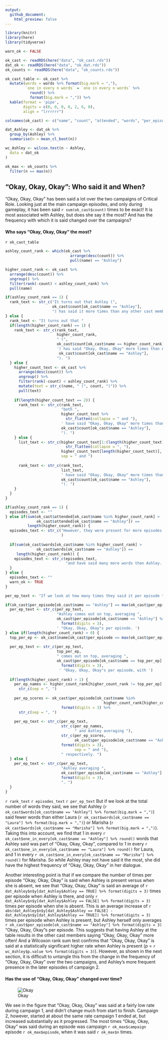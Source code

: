 ```yaml
---
output:
  github_document:
    html_preview: false
---
```


```r
library(knitr)
library(here)
library(tidyverse)

warn_ok <- FALSE

ok_cast <- readRDS(here("data", "ok_cast.rds"))
dat_ok <- readRDS(here("data", "ok_dat.rds"))
ok_counts <- readRDS(here("data", "ok_counts.rds"))

ok_cast_table <- ok_cast %>% 
  mutate(words = words %>% format(big.mark = ","),
         `one in every n words` = `one in every n words` %>%
           round() %>% 
           format(big.mark = ",")) %>%
  kable(format = 'pipe',
        digits = c(0, 0, 0, 0, 2, 6, 0),
        align = "lrrrrrr")

colnames(ok_cast) <- c("name", "count", "attended", "words", "per_episode", "per_word", "one_in_every")

dat_Ashley <- dat_ok %>%
  group_by(Ashley) %>%
  summarise(n = mean_cl_boot(n))

wc_Ashley <- wilcox.test(n ~ Ashley,
  data = dat_ok
)

ok_max <- ok_counts %>% 
  filter(n == max(n))
```

## "Okay, Okay, Okay": Who said it and When?

"Okay, Okay, Okay" has been said a lot over the two campaigns of Critical Role. Looking just at the main campaign episodes, and only during gameplay, it has been said `r sum(ok_cast$count)` times to be exact! It is most associated with Ashley, but does she say it the most? And has the frequency with which it is said changed over the campaigns?


#### Who says "Okay, Okay, Okay" the most?

`r ok_cast_table`

```r
ashley_count_rank <- which(ok_cast %>% 
                             arrange(desc(count)) %>% 
                             pull(name) == "Ashley")

higher_count_rank <- ok_cast %>% 
  arrange(desc(count)) %>% 
  ungroup() %>% 
  filter(rank(-count) < ashley_count_rank) %>% 
  pull(name)

if(ashley_count_rank == 1) {
  rank_text <- str_c("It turns out that Ashley (",
                     ok_cast$count[ok_cast$name == "Ashley"],
                     ") has said it more times than any other cast member. ")
} else {
  rank_text <- "It turns out that "
  if(length(higher_count_rank) == 1) {
    rank_text <- str_c(rank_text,
                       higher_count_rank,
                       " (",
                       ok_cast$count[ok_cast$name == higher_count_rank],
                       ') has said "Okay, Okay, Okay" more times than Ashley (',
                        ok_cast$count[ok_cast$name == "Ashley"],
                       "). ")
  } else {
    higher_count_text <- ok_cast %>% 
      arrange(desc(count)) %>% 
      ungroup() %>% 
      filter(rank(-count) < ashley_count_rank) %>% 
      mutate(text = str_c(name, " (", count, ")")) %>%
      pull(text)
    
    if(length(higher_count_text == 2)) {
      rank_text <- str_c(rank_text,
                         "both ",
                         higher_count_text %>% 
                           str_flatten(collapse = " and "),
                         ' have said "Okay, Okay, Okay" more times than Ashley (',
                         ok_cast$count[ok_cast$name == "Ashley"],
                         "). ")
    } else {
      list_text <- str_c(higher_count_text[1:(length(higher_count_text) - 1)] %>% 
                           str_flatten(collapse = ", "),
                         higher_count_text[length(higher_count_text)],
                         sep = " and ")
      
      rank_text <- str_c(rank_text,
                         list_text,
                         ' have said "Okay, Okay, Okay" more times than Ashley (',
                         ok_cast$count[ok_cast$name == "Ashley"],
                         "). ")
    }
  }
}

if(ashley_count_rank == 1) {
  episodes_text <- ""
} else if(sum(ok_cast$attended[ok_cast$name %in% higher_count_rank] >
              ok_cast$attended[ok_cast$name == "Ashley"]) == 
          length(higher_count_rank)) {
  episodes_text <- str_c("However, they were present for more episodes than Ashley, ",
                         )
  
  if(sum(ok_cast$words[ok_cast$name %in% higher_count_rank] >
              ok_cast$words[ok_cast$name == "Ashley"]) == 
     length(higher_count_rank)) {
    episodes_text <- str_c(episodes_text,
                           "and have said many more words than Ashley. ")
  }
} else {
  episodes_text <- ""
  warn_ok <- TRUE
}

per_ep_text <- "If we look at how many times they said it per episode they were in, "

if(ok_cast$per_episode[ok_cast$name == "Ashley"] == max(ok_cast$per_episode)) {
  per_ep_text <- str_c(per_ep_text,
                       "Ashley comes out on top, averaging ",
                       ok_cast$per_episode[ok_cast$name == "Ashley"] %>% 
                         format(digits = 3),
                       ' "Okay, Okay, Okay"s per episode. ')
} else if(length(higher_count_rank) > 0) {
  top_per_ep <- ok_cast$name[ok_cast$per_episode == max(ok_cast$per_episode)]
  
  per_ep_text <- str_c(per_ep_text,
                       top_per_ep,
                       " comes out on top, averaging ",
                       ok_cast$per_episode[ok_cast$name == top_per_ep] %>% 
                         format(digits = 3),
                        ' "Okay, Okay, Okay"s per episode, with ')
  
  if(length(higher_count_rank) > 1) {
    per_ep_names <- higher_count_rank[higher_count_rank != top_per_ep] %>% 
      str_c(sep = ", ")
    
    per_ep_scores <- ok_cast$per_episode[ok_cast$name %in% 
                                            higher_count_rank[higher_count_rank != top_per_ep]]  %>% 
                         format(digits = 3) %>% 
      str_c(sep = ", ")
    
    per_ep_text <- str_c(per_ep_text,
                         str_c(per_ep_names, 
                               " and Ashley averaging "),
                         str_c(per_ep_scores,
                               ok_cast$per_episode[ok_cast$name == "Ashley"][ok_cast$name == "Ashley"] %>% 
                         format(digits = 3),
                               sep = " and "),
                         " respectively. ")
  } else {
    per_ep_text <- str_c(per_ep_text,
                         "Ashley averaging ",
                         ok_cast$per_episode[ok_cast$name == "Ashley"] %>% 
                         format(digits = 3),
                         ". ")
  }
}

```

<!-- It turns out that both Laura (`r ok_cast$count[ok_cast$name == "Laura"]`) and Marisha (`r ok_cast$count[ok_cast$name == "Marisha"]`) have said "Okay, Okay, Okay" more times than Ashley (`r ok_cast$count[ok_cast$name == "Ashley"]`). -->
<!-- However, they both were present for more episodes, and have said many more words than Ashley.  -->
<!-- If we look at how many times they said it per episode they were in, Laura still comes out on top, averaging `r ok_cast$per_episode[ok_cast$name == "Laura"] %>% format(digits = 3)` "Okay, Okay, Okay"s per episode, with Marisha and Ashley averaging `r ok_cast$per_episode[ok_cast$name == "Marisha"] %>% format(digits = 3)` and `r ok_cast$per_episode[ok_cast$name == "Ashley"] %>% format(digits = 3)` respectively.  -->
`r rank_text` `r episodes_text` `r per_ep_text`
But if we look at the total number of words they said, we see that Ashley (`r ok_cast$words[ok_cast$name == "Ashley"] %>% format(big.mark = ",")`) said fewer words than either Laura (`r ok_cast$words[ok_cast$name == "Laura"] %>% format(big.mark = ",")`) or Marisha (`r ok_cast$words[ok_cast$name == "Marisha"] %>% format(big.mark = ",")`). Taking this into account, we find that 1 in every `r ok_cast$one_in_every[ok_cast$name == "Ashley"] %>% round()` words that Ashley said was part of "Okay, Okay, Okay", compared to 1 in every `r ok_cast$one_in_every[ok_cast$name == "Laura"] %>% round()` for Laura, and 1 in every `r ok_cast$one_in_every[ok_cast$name == "Marisha"] %>% round()` for Marisha. So while Ashley may not have said it the most, she did have the highest frequency of "Okay, Okay, Okay" in her dialogue.

Another interesting point is that if we compare the number of times per episode "Okay, Okay, Okay" is said when Ashley is present versus when she is absent, we see that "Okay, Okay, Okay" is said an average of `r dat_Ashley$n$y[dat_Ashley$Ashley == TRUE] %>% format(digits = 3)` times per episode when Ashley is there, and only `r dat_Ashley$n$y[dat_Ashley$Ashley == FALSE] %>% format(digits = 3)` times per episode when she is absent. This is an average increase of `r abs(dat_Ashley$n$y[dat_Ashley$Ashley == FALSE] - dat_Ashley$n$y[dat_Ashley$Ashley == TRUE]) %>% format(digits = 3)` times per episode when Ashley is present, but Ashley herself only averages `r ok_cast$per_episode[ok_cast$name == "Ashley"] %>% format(digits = 3)` "Okay, Okay, Okay"s per episode. This suggests that having Ashley at the table results in the other cast members saying "Okay, Okay, Okay" more often! And a Wilcoxon rank sum test confirms that "Okay, Okay, Okay" is said at a statistically significant higher rate when Ashley is present (*p* = `r wc_Ashley$p.value %>% format(digits = 3)`). However, as shown in the next section, it is difficult to untangle this from the change in the frequency of "Okay, Okay, Okay" over the two campaigns, and Ashley's more frequent presence in the later episodes of campaign 2.

#### Has the use of "Okay, Okay, Okay" changed over time?

![Okay](../plots/okay_okay_okay.png)

We see in the figure that "Okay, Okay, Okay" was said at a fairly low rate during campaign 1, and didn't change much from start to finish. Campaign 2, however, started at about the same rate campaign 1 ended at, but increased substantially as it progressed. The most times "Okay, Okay, Okay" was said during an episode was campaign `r ok_max$campaign` episode `r ok_max$episode`, when it was said `r ok_max$n` times.